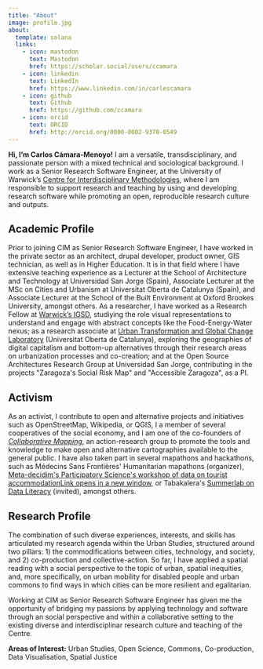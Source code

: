 ```yaml
---
title: "About"
image: profile.jpg
about:
  template: solana
  links:
    - icon: mastodon
      text: Mastodon
      href: https://scholar.social/users/ccamara
    - icon: linkedin
      text: LinkedIn
      href: https://www.linkedin.com/in/carlescamara
    - icon: github
      text: Github
      href: https://github.com/ccamara
    - icon: orcid
      text: ORCID
      href: http://orcid.org/0000-0002-9378-0549
---
```


**Hi, I'm Carlos Cámara-Menoyo!** I am a versatile, transdisciplinary, and passionate person with a mixed technical and sociological background. I work as a Senior Research Software Engineer, at the University of Warwick's [Centre for Interdisciplinary Methodologies](https://warwick.ac.uk/fac/cross_fac/cim), where I am responsible to support research and teaching by using and developing research software while promoting an open,
reproducible research culture and outputs.

## Academic Profile

Prior
to joining CIM as Senior Research Software Engineer, I have worked in
the private sector as an architect, drupal developer, product owner, GIS
technician, as well as in Higher Education. It is in that field where I
have extensive teaching experience as a Lecturer at the School of
Architecture and Technology at Universidad San Jorge (Spain), Associate
Lecturer at the MSc on Cities and Urbanism at Universitat Oberta de
Catalunya (Spain), and Associate Lecturer at the School of the Built
Environment at Oxford Brookes University, amongst others. As a
researcher, I have worked as a Research Fellow at [Warwick's IGSD](https://warwick.ac.uk/igsd),
studiying the role visual representations to understand and engage with
abstract concepts like the Food-Energy-Water nexus; as a research
associate at [Urban Transformation and Global Change Laboratory](https://www.uoc.edu/portal/en/in3/recerca/grups/urban_transformation_and)
(Universitat Oberta de Catalunya), exploring the geographies of digital
capitalism and bottom-up alternatives through their research areas on
urbanization processes and co-creation; and at the Open Source
Architectures Research Group at Universidad San Jorge, contributing in
the projects \"Zaragoza\'s Social Risk Map\" and \"Accessible Zaragoza\", as a
PI.

## Activism

As an activist, I contribute to open and alternative
projects and initiatives such as OpenStreetMap, Wikipedia, or QGIS, I a
member of several cooperatives of the social economy, and I am one of
the co-founders of [*Collaborative Mapping*](https://mapcolabora.org/),
an action-research group to promote the tools and knowledge to make
open and alternative cartographies available to the general public. I
have also taken part in several mapathons and hackathons, such as Médecins Sans Frontières\' Humanitarian mapathons (organizer), [Meta-decidim\'s Participatory Science\'s workshop of data on tourist accommodationLink opens in a new window](https://meta.decidim.org/assemblies/eix-lab/f/130/meetings/1135?locale=en), or Tabakalera\'s [Summerlab on Data Literacy](https://www.tabakalera.eus/en/node/32918) (invited), amongst others.

## Research Profile

The
combination of such diverse experiences, interests, and skills has
articulated my research agenda within the Urban Studies, structured
around two pillars: 1) the commodifications between cities, technology,
and society, and 2) co-production and collective-action. So far, I have
applied a spatial reading with a social perspective to the topic of
urban, spatial inequities, and, more specifically, on urban mobility for
disabled people and urban commons to find ways in which cities can be
more resilient and egalitarian.

Working at CIM as Senior Research
Software Engineer has given me the opportunity of bridging my passions
by applying technology and software through an social perspective and
within a collaborative setting to the existing diverse and
interdisciplinar research culture and teaching of the Centre.

**Areas of Interest:** Urban Studies, Open Science, Commons, Co-production, Data Visualisation, Spatial Justice
